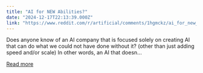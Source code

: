 ```yaml
---
title: "AI for NEW Abilities?"
date: "2024-12-17T22:13:39.000Z"
link: "https://www.reddit.com/r/artificial/comments/1hgmckz/ai_for_new_abilities/"
---
```


Does anyone know of an AI company that is focused solely on creating AI that can do what we could not have done without it? (other than just adding speed and/or scale) In other words, an AI that doesn...

[Read more](https://www.reddit.com/r/artificial/comments/1hgmckz/ai_for_new_abilities/)
